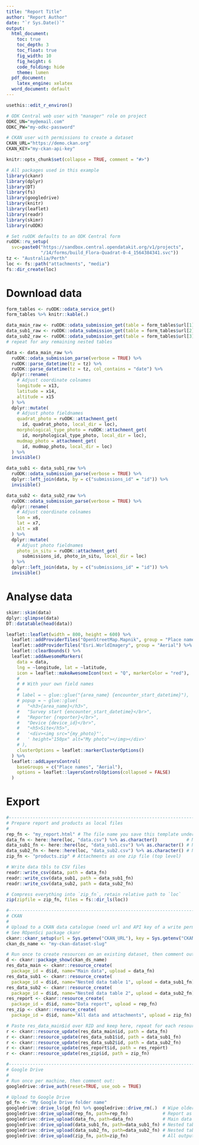 ```yaml
---
title: "Report Title"
author: "Report Author"
date: "`r Sys.Date()`"
output:
  html_document:
    toc: true
    toc_depth: 3
    toc_float: true
    fig_width: 10
    fig_height: 6
    code_folding: hide
    theme: lumen
  pdf_document:
    latex_engine: xelatex
  word_document: default
---
```

<!--  
This Rmd template provides an example workflow to access submissions and 
attachments of a given ODK Central form using its OData API and disseminate
data, attachments, and this report via CKAN or Google Drive.

You will need:
* An ODK Central form's OData Service URL (ending in .svc), accessed from the 
  "Analyse using OData" button on the form submission tab.
* Username and password of an ODK Central webuser authorised to view this form.
* Optional: base URL and write-permitted API key for a CKAN instance.
* Optional: a Google account and the means to authenticate (e.g. phone for 2FA).
-->

<!--
Step 1: Setup ruODK, ckanr
Secrets are set as environment variables to keep them outside of this document. 
Read vignette "setup" for further information.
-->
<!-- 1a. Open the .Renviron file:  -->
```r
usethis::edit_r_environ()
```

<!-- 1b. Paste the following block usign your own, working credentials:  -->
```r
# ODK Central web user with "manager" role on project
ODKC_UN="my@email.com"
ODKC_PW="my-odkc-password"

# CKAN user with permissions to create a dataset
CKAN_URL="https://demo.ckan.org"
CKAN_KEY="my-ckan-api-key"
```
<!-- 1c: Restart the R session to load these environment variables. -->

<!-- 
* Configure ODK Central base URL (url), project ID (pid), and form ID (fid) 
  in one step using the OData Service URL.
* Paste your own Service URL over `svc="..."`.
* Paste your local timezone over `Australia/Perth`.
* Adjust `loc` to a local subfolder for downloaded attachments.
-->
```r
knitr::opts_chunk$set(collapse = TRUE, comment = "#>")

# All packages used in this example
library(ckanr)
library(dplyr)
library(DT)
library(fs)
library(googledrive)
library(knitr)
library(leaflet)
library(readr)
library(skimr)
library(ruODK)

# Set ruODK defaults to an ODK Central form
ruODK::ru_setup(
  svc=paste0("https://sandbox.central.opendatakit.org/v1/projects",
             "/14/forms/build_Flora-Quadrat-0-4_1564384341.svc"))
tz <- "Australia/Perth"
loc <- fs::path("attachments", "media")
fs::dir_create(loc)
```

# Download data
<!-- Get table names. `form_tables` will contain one row per separate table. -->
```r
form_tables <- ruODK::odata_service_get()
form_tables %>% knitr::kable(.)
```

<!-- 
Get and parse submissions.

* Rename any point coordinates which come out as `xn`, `xn+1`, `xn+2` into 
  longitude, latitude, altitude.
* Repeat parse_datetime for each form field name that symbolises a datetime.
  Default assumes "time", example shows an additional step to also parse any
  form field with "date" in its name.


Repeat for each table name in form_tables$url. 
-->
```r
data_main_raw <- ruODK::odata_submission_get(table = form_tables$url[1])
data_sub1_raw <- ruODK::odata_submission_get(table = form_tables$url[2])
data_sub2_raw <- ruODK::odata_submission_get(table = form_tables$url[3])
# repeat for any remaining nested tables

data <- data_main_raw %>% 
  ruODK::odata_submission_parse(verbose = TRUE) %>%
  ruODK::parse_datetime(tz = tz) %>% 
  ruODK::parse_datetime(tz = tz, col_contains = "date") %>%
  dplyr::rename(
    # Adjust coordinate colnames
    longitude = x13,
    latitude = x14,
    altitude = x15
  ) %>%
  dplyr::mutate(
    # Adjust photo fieldnames
    quadrat_photo = ruODK::attachment_get(
      id, quadrat_photo, local_dir = loc),
    morphological_type_photo = ruODK::attachment_get(
      id, morphological_type_photo, local_dir = loc),
    mudmap_photo = attachment_get(
      id, mudmap_photo, local_dir = loc)
  ) %>%
  invisible()

data_sub1 <- data_sub1_raw %>% 
  ruODK::odata_submission_parse(verbose = TRUE) %>% 
  dplyr::left_join(data, by = c("submissions_id" = "id")) %>%
  invisible()

data_sub2 <- data_sub2_raw %>%
  ruODK::odata_submission_parse(verbose = TRUE) %>% 
  dplyr::rename(
    # Adjust coordinate colnames
    lon = x6,
    lat = x7,
    alt = x8
  ) %>%
  dplyr::mutate(
    # Adjust photo fieldnames
    photo_in_situ = ruODK::attachment_get(
      submissions_id, photo_in_situ, local_dir = loc)
  ) %>%
  dplyr::left_join(data, by = c("submissions_id" = "id")) %>%
  invisible()
```

# Analyse data
<!-- Summarise, analyse, visualise the tibble(s) data (, data_sub1, data_sub2) -->
```r
skimr::skim(data)
dplyr::glimpse(data)
DT::datatable(head(data))
```

```r
leaflet::leaflet(width = 800, height = 600) %>%
  leaflet::addProviderTiles("OpenStreetMap.Mapnik", group = "Place names") %>%
  leaflet::addProviderTiles("Esri.WorldImagery", group = "Aerial") %>%
  leaflet::clearBounds() %>%
  leaflet::addAwesomeMarkers(
    data = data,
    lng = ~longitude, lat = ~latitude,
    icon = leaflet::makeAwesomeIcon(text = "Q", markerColor = "red"),
    # 
    # # With your own field names
    # 
    # label = ~ glue::glue("{area_name} {encounter_start_datetime}"),
    # popup = ~ glue::glue(
    #   "<h3>{area_name}</h3>",
    #   "Survey start {encounter_start_datetime}</br>",
    #   "Reporter {reporter}</br>",
    #   "Device {device_id}</br>",
    #   "<h5>Site</h5>",
    #   '<div><img src="{my_photo}"',
    #   ' height="150px" alt="My photo"></img></div>'
    # ),
    clusterOptions = leaflet::markerClusterOptions()
  ) %>%
  leaflet::addLayersControl(
    baseGroups = c("Place names", "Aerial"),
    options = leaflet::layersControlOptions(collapsed = FALSE)
  )
```

# Export
<!--
The form submissions are now extracted and visualised. What's next:

* Save data to local files (e.g. CSV).
* Compile report (e.g. to HTML).
* Compress all outputs as ZIP.
* Upload these artifacts to a CKAN data catalogue.
* Upload same artifacts to Google Drive.

Notes: 

* Generate the HTML report once off without the next chunk (`eval=F`), 
  as the chunk refers to the rendered output file (HTML) before the file is 
  created initially.
* Run report always twice to generate (run 1) and upload (run 2) the latest HTML.
-->
```r
#------------------------------------------------------------------------------#
# Prepare report and products as local files
#
rep_fn <- "my_report.html" # The file name you save this template under
data_fn <- here::here(loc, "data.csv") %>% as.character()           # Main data
data_sub1_fn <- here::here(loc, "data_sub1.csv") %>% as.character() # Nested table 1
data_sub2_fn <- here::here(loc, "data_sub2.csv") %>% as.character() # Nested table 2
zip_fn <- "products.zip" # Attachments as one zip file (top level)

# Write data tbls to CSV files
readr::write_csv(data, path = data_fn)
readr::write_csv(data_sub1, path = data_sub1_fn)
readr::write_csv(data_sub2, path = data_sub2_fn)

# Compress everything into `zip_fn`, retain relative path to `loc`
zip(zipfile = zip_fn, files = fs::dir_ls(loc))

#------------------------------------------------------------------------------#
# CKAN
#
# Upload to a CKAN data catalogue (need url and API key of a write permitted user)
# See ROpenSci package ckanr
ckanr::ckanr_setup(url = Sys.getenv("CKAN_URL"), key = Sys.getenv("CKAN_KEY"))
ckan_ds_name <- "my-ckan-dataset-slug"

# Run once to create resources on an existing dataset, then comment out
d <- ckanr::package_show(ckan_ds_name)
res_data_main <- ckanr::resource_create(
  package_id = d$id, name="Main data", upload = data_fn)
res_data_sub1 <- ckanr::resource_create(
  package_id = d$id, name="Nested data table 1", upload = data_sub1_fn)
res_data_sub2 <- ckanr::resource_create(
  package_id = d$id, name="Nested data table 2", upload = data_sub2_fn)
res_report <- ckanr::resource_create(
  package_id = d$id, name="Data report", upload = rep_fn)
res_zip <- ckanr::resource_create(
  package_id = d$id, name="All data and attachments", upload = zip_fn)

# Paste res_data_main$id over RID and keep here, repeat for each resource
r <- ckanr::resource_update(res_data_main$id, path = data_fn)
r <- ckanr::resource_update(res_data_sub1$id, path = data_sub1_fn)
r <- ckanr::resource_update(res_data_sub2$id, path = data_sub2_fn)
r <- ckanr::resource_update(res_report$id, path = res_report)
r <- ckanr::resource_update(res_zip$id, path = zip_fn)

#------------------------------------------------------------------------------#
# Google Drive
#
# Run once per machine, then comment out:
googledrive::drive_auth(reset=TRUE, use_oob = TRUE)

# Upload to Google Drive
gd_fn <- "My Google Drive folder name"
googledrive::drive_ls(gd_fn) %>% googledrive::drive_rm(.)  # Wipe older outputs
googledrive::drive_upload(rep_fn, path=rep_fn)             # Report as HTML
googledrive::drive_upload(data_fn, path=data_fn)           # Main data as CSV
googledrive::drive_upload(data_sub1_fn, path=data_sub1_fn) # Nested table 1 as CSV
googledrive::drive_upload(data_sub2_fn, path=data_sub2_fn) # Nested table 2 as CSV
googledrive::drive_upload(zip_fn, path=zip_fn)             # All outputs as ZIP
```
